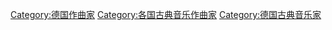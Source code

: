 [[Category:德国作曲家|Category:德国作曲家]]
[[Category:各国古典音乐作曲家|Category:各国古典音乐作曲家]]
[[Category:德国古典音乐家|Category:德国古典音乐家]]
